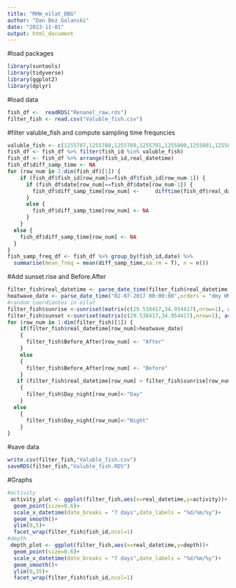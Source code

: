 ```yaml
---
title: "MHW_eilat_DBG"
author: "Dan Bez Golanski"
date: "2023-11-01"
output: html_document
---
```

#load packages
```r
library(suntools)
library(tidyverse)
library(ggplot2)
library(dplyr)
```

#load data
```r
fish_df <-  readRDS("Renanel_raw.rds")
filter_fish <- read.csv("Valuble_fish.csv")
```

#filter valuble_fish and compute sampling time frequncies
```r
valuble_fish <- c(1255787,1255788,1255789,1255791,1255800,1255801,1255803,1255805,1255806,1255807,1255810,1255811,1255812,1255814,1255815)
fish_df <- fish_df %>% filter(fish_id %in% valuble_fish)
fish_df <- fish_df %>% arrange(fish_id,real_datetime)
fish_df$diff_samp_time <- NA
for (row_num in 2:dim(fish_df)[1]) {
    if (fish_df$fish_id[row_num]==fish_df$fish_id[row_num-1]) {
      if (fish_df$date[row_num]==fish_df$date[row_num-1]) {
        fish_df$diff_samp_time[row_num] <-     difftime(fish_df$real_datetime[row_num],fish_df$real_datetime[row_num-1],units = "secs")
      }  
      else {
        fish_df$diff_samp_time[row_num] <- NA
      }
    }
  else {
    fish_df$diff_samp_time[row_num] <- NA
  }
}
fish_samp_freq_df <- fish_df %>% group_by(fish_id,date) %>% 
  summarise(mean_freq = mean(diff_samp_time,na.rm = T), n = n())

```

#Add sunset.rise and Before.After
```r
filter_fish$real_datetime <- parse_date_time(filter_fish$real_datetime, orders = "ymd HMS")
heatwave_date <- parse_date_time("02-07-2017 00:00:00",orders = "dmy HMS")
#random coordiantes in eilat
filter_fish$sunrise <-sunriset(matrix(c(29.538417,34.954417),nrow=1), as.POSIXct(as.Date(filter_fish$datetime_GMT3),tz="IST"),direction = "sunrise", POSIXct.out = T)$time
filter_fish$sunset <-sunriset(matrix(c(29.538417,34.954417),nrow=1), as.POSIXct(as.Date(filter_fish$datetime_GMT3),tz="IST"),direction = "sunset", POSIXct.out = T)$time
for (row_num in 1:dim(filter_fish)[1]) {
    if(filter_fish$real_datetime[row_num]>heatwave_date)
    {
      filter_fish$Before_After[row_num] <- "After"
    }
    else
    {
      filter_fish$Before_After[row_num] <- "Before"
    }
   if (filter_fish$real_datetime[row_num] > filter_fish$sunrise[row_num] && filter_fish$real_datetime[row_num] < filter_fish$sunset[row_num]) 
    {
      filter_fish$Day_night[row_num]<-"Day"
    }
  else
    {
      filter_fish$Day_night[row_num]<-"Night"
    }
}

```

#save data
```r
write.csv(filter_fish,"Valuble_fish.csv")
saveRDS(filter_fish,"Valuble_fish.RDS")
```

#Graphs
```r
#activity
 activity_plot <- ggplot(filter_fish,aes(x=real_datetime,y=activity))+
  geom_point(size=0.6)+
  scale_x_datetime(date_breaks = "7 days",date_labels = "%d/%m/%y")+
  geom_smooth()+
  ylim(0,5)+
  facet_wrap(filter_fish$fish_id,ncol=1)
#depth
 depth_plot <- ggplot(filter_fish,aes(x=real_datetime,y=depth))+
  geom_point(size=0.6)+
  scale_x_datetime(date_breaks = "7 days",date_labels = "%d/%m/%y")+
  geom_smooth()+
  ylim(0,35)+
  facet_wrap(filter_fish$fish_id,ncol=1)

```
